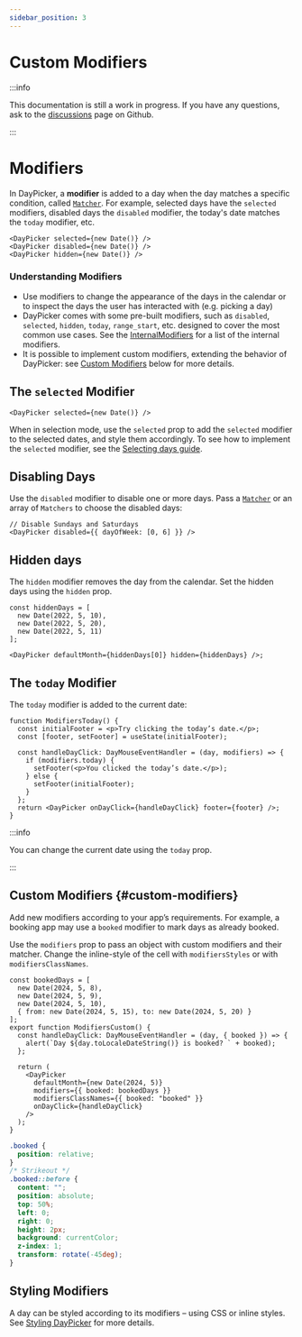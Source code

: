 ```yaml
---
sidebar_position: 3
---
```


# Custom Modifiers

:::info

This documentation is still a work in progress. If you have any questions, ask to the [discussions](https://github.com/gpbl/react-day-picker/discussions) page on Github.

:::

# Modifiers

In DayPicker, a **modifier** is added to a day when the day matches a specific condition, called [`Matcher`](../api/type-aliases/Matcher.md). For example, selected days have the `selected` modifiers, disabled days the `disabled` modifier, the today's date matches the `today` modifier, etc.

```tsx
<DayPicker selected={new Date()} />
<DayPicker disabled={new Date()} />
<DayPicker hidden={new Date()} />
```

### Understanding Modifiers

- Use modifiers to change the appearance of the days in the calendar or to inspect the days the user has interacted with (e.g. picking a day)
- DayPicker comes with some pre-built modifiers, such as `disabled`, `selected`, `hidden`, `today`, `range_start`, etc. designed to cover the most common use cases. See the [InternalModifiers](../api/type-aliases/InternalModifiers.md) for a list of the internal modifiers.
- It is possible to implement custom modifiers, extending the behavior of DayPicker: see [Custom Modifiers](#custom-modifiers) below for more details.

## The `selected` Modifier

```tsx
<DayPicker selected={new Date()} />
```

When in selection mode, use the `selected` prop to add the `selected` modifier to the selected dates, and style them accordingly. To see how to implement the `selected` modifier, see the [Selecting days guide](../using-daypicker/selection-modes.mdx).

## Disabling Days

Use the `disabled` modifier to disable one or more days. Pass a [`Matcher`](/api/type-aliases/Matcher.md) or an array of `Matchers` to choose the disabled days:

```tsx
// Disable Sundays and Saturdays
<DayPicker disabled={{ dayOfWeek: [0, 6] }} />
```

<BrowserWindow>
  <Examples.ModifiersDisabled />
</BrowserWindow>

## Hidden days

The `hidden` modifier removes the day from the calendar. Set the hidden days using the `hidden` prop.

```tsx
const hiddenDays = [
  new Date(2022, 5, 10),
  new Date(2022, 5, 20),
  new Date(2022, 5, 11)
];

<DayPicker defaultMonth={hiddenDays[0]} hidden={hiddenDays} />;
```

<BrowserWindow>
  <Examples.ModifiersHidden />
</BrowserWindow>

## The `today` Modifier

The `today` modifier is added to the current date:

```tsx
function ModifiersToday() {
  const initialFooter = <p>Try clicking the today’s date.</p>;
  const [footer, setFooter] = useState(initialFooter);

  const handleDayClick: DayMouseEventHandler = (day, modifiers) => {
    if (modifiers.today) {
      setFooter(<p>You clicked the today’s date.</p>);
    } else {
      setFooter(initialFooter);
    }
  };
  return <DayPicker onDayClick={handleDayClick} footer={footer} />;
}
```

<BrowserWindow>
  <Examples.ModifiersToday />
</BrowserWindow>

:::info

You can change the current date using the `today` prop.

:::

## Custom Modifiers {#custom-modifiers}

Add new modifiers according to your app’s requirements. For example, a booking app may use a `booked` modifier to mark days as already booked.

Use the `modifiers` prop to pass an object with custom modifiers and their matcher. Change the inline-style of the cell with `modifiersStyles` or with `modifiersClassNames`.

```tsx
const bookedDays = [
  new Date(2024, 5, 8),
  new Date(2024, 5, 9),
  new Date(2024, 5, 10),
  { from: new Date(2024, 5, 15), to: new Date(2024, 5, 20) }
];
export function ModifiersCustom() {
  const handleDayClick: DayMouseEventHandler = (day, { booked }) => {
    alert(`Day ${day.toLocaleDateString()} is booked? ` + booked);
  };

  return (
    <DayPicker
      defaultMonth={new Date(2024, 5)}
      modifiers={{ booked: bookedDays }}
      modifiersClassNames={{ booked: "booked" }}
      onDayClick={handleDayClick}
    />
  );
}
```

```css
.booked {
  position: relative;
}
/* Strikeout */
.booked::before {
  content: "";
  position: absolute;
  top: 50%;
  left: 0;
  right: 0;
  height: 2px;
  background: currentColor;
  z-index: 1;
  transform: rotate(-45deg);
}
```

<BrowserWindow>
  <Examples.ModifiersCustom />
</BrowserWindow>

## Styling Modifiers

A day can be styled according to its modifiers – using CSS or inline styles. See [Styling DayPicker](../using-daypicker/styling.mdx) for more details.
